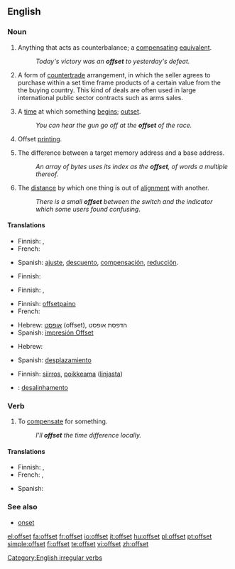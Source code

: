 ==English==

===Noun===
{{en-noun}}

# Anything that acts as counterbalance; a [[compensating]] [[equivalent]].
#: ''Today's victory was an '''offset''' to yesterday's defeat.''
# {{context|international trade}} A form of [[countertrade]] arrangement, in which the seller agrees to purchase within a set time frame products of a certain value from the the buying country. This kind of deals are often used in large international public sector contracts such as arms sales.
# {{obsolete|c. 1555}} A [[time]] at which something [[begin]]s; [[outset]].
#: ''You can hear the gun go off at the '''offset''' of the race.''
# Offset [[printing]].
# {{programming}} The difference between a target memory address and a base address.
#: ''An array of bytes uses its index as the '''offset''', of words a multiple thereof.''
# The [[distance]] by which one thing is out of [[alignment]] with another.
#: ''There is a small '''offset''' between the switch and the indicator which some users found confusing''.

====Translations====
{{trans-top|compensating equivalent}}
* Finnish: {{t-|fi|hyvitys}}, {{t+|fi|kompensaatio}}
* French: {{t+|fr|compensation}}
{{trans-mid}}
* Spanish: [[ajuste]], [[descuento]], [[compensación]], [[reducción]].
{{trans-bottom}}

{{trans-top|countertrade arrangement}}
* Finnish: {{t-|fi|kompensaatiokauppa}}
{{trans-mid}}
{{trans-bottom}}

{{trans-top| time at which something begins}}
* Finnish: {{t+|fi|alku}}, {{t-|fi|aloitus}}
{{trans-mid}}
{{trans-bottom}}

{{trans-top|offset printing}}
* Finnish: [[offsetpaino]]
* French: {{t+|fr|offset}}
{{trans-mid}}
* Hebrew: [[אופסט]] (offset), הדפסת אופסט
* Spanish: [[impresión Offset]]
{{trans-bottom}}

{{trans-top|difference in memory addresses}}
* Hebrew: {{he-translation|היסט|hesset}}
{{trans-mid}}
* Spanish: [[desplazamiento]]
{{trans-bottom}}

{{trans-top|distance by which one thing is out of alignment with another}}
* Finnish: [[siirros]], [[poikkeama]] ([[linja|linjasta]])
{{trans-mid}}
{{trans-bottom}}

{{checktrans-top}}
* {{ttbc|Portuguese}}: [[desalinhamento]]
{{trans-bottom}}

===Verb===
{{en-verb|offsets|offsetting|offset}}

# To [[compensate]] for something.
#: ''I'll '''offset''' the time difference locally.''

====Translations====
{{trans-top|to compensate for something}}
* Finnish: {{t-|fi|kompensoida}}, {{t+|fi|korvata}}
* French: {{t+|fr|compenser}}, {{t+|fr|contrebalancer}}
{{trans-mid}}
* Spanish: {{t-|es|compensar}}
{{trans-bottom}}

===See also===
* [[onset]]

[[Category:English irregular verbs]]

[[el:offset]]
[[fa:offset]]
[[fr:offset]]
[[io:offset]]
[[it:offset]]
[[hu:offset]]
[[pl:offset]]
[[pt:offset]]
[[simple:offset]]
[[fi:offset]]
[[te:offset]]
[[vi:offset]]
[[zh:offset]]